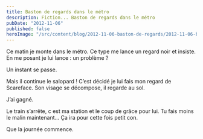 ```yaml
---
title: Baston de regards dans le métro
description: Fiction... Baston de regards dans le métro
pubDate: "2012-11-06"
published: false
heroImage: "/src/content/blog/2012-11-06-baston-de-regards/2012-11-06-baston-de-regards.jpeg"
---
```


Ce matin je monte dans le métro.
Ce type me lance un regard noir et insiste.
En me posant je lui lance : un problème ?

Un instant se passe.

Mais il continue le salopard !
C’est décidé je lui fais mon regard de Scareface.
Son visage se décompose, il regarde au sol.

J’ai gagné.

Le train s’arrête, c est ma station et le coup de grâce pour lui.
Tu fais moins le malin maintenant… Ça ira pour cette fois petit con.

Que la journée commence.
